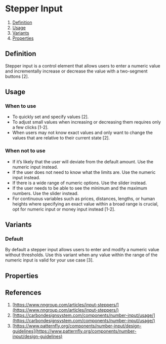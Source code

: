 
<Meta of={StepperInputStories} />

# Stepper Input
1. [Definition](#definition)
2. [Usage](#usage)
3. [Variants](#variants)
4. [Properties](#properties)

## Definition
Stepper input is a control element that allows users to enter a numeric value and incrementally increase or decrease the value with a two-segment buttons [2].
<Canvas of={StepperInputStories.Default} />

## Usage
### When to use 
- To quickly set and specify values [2].
- To adjust small values when increasing or decreasing them requires only a few clicks [1-2].
- When users may not know exact values and only want to change the values that are relative to their current state [2].

### When not to use 
- If it’s likely that the user will deviate from the default amount. Use the numeric input instead.
- If the user does not need to know what the limits are. Use the numeric input instead.
- If there is a wide range of numeric options. Use the slider instead.
- If the user needs to be able to see the minimum and the maximum numbers. Use the slider instead.
- For continuous variables such as prices, distances, lengths, or human heights where specifying an exact value within a broad range is crucial, opt for numeric input or money input instead [1-2].

## Variants
### Default
By default a stepper input allows users to enter and modify a numeric value without thresholds. Use this variant when any value within the range of the numeric input is valid for your use case [3].
<Canvas of={StepperInputStories.Default} />

## Properties
<ArgTypes of={StepperInput} />

## References
1. [https://www.nngroup.com/articles/input-steppers/](https://www.nngroup.com/articles/input-steppers/)
2. [https://carbondesignsystem.com/components/number-input/usage/](https://carbondesignsystem.com/components/number-input/usage/)
3. [https://www.patternfly.org/components/number-input/design-guidelines](https://www.patternfly.org/components/number-input/design-guidelines)

